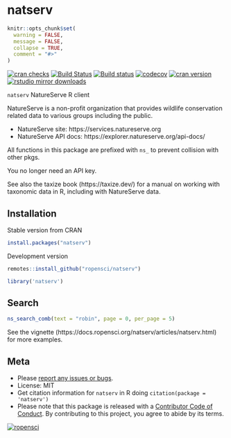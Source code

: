 natserv
=======

```r
knitr::opts_chunk$set(
  warning = FALSE,
  message = FALSE,
  collapse = TRUE,
  comment = "#>"
)
```

[![cran checks](https://cranchecks.info/badges/worst/natserv)](https://cranchecks.info/pkgs/natserv)
[![Build Status](https://travis-ci.org/ropensci/natserv.svg?branch=master)](https://travis-ci.org/ropensci/natserv)
[![Build status](https://ci.appveyor.com/api/projects/status/mvmi4h4jn5ixf3hs?svg=true)](https://ci.appveyor.com/project/sckott/natserv)
[![codecov](https://codecov.io/gh/ropensci/natserv/branch/master/graph/badge.svg)](https://codecov.io/gh/ropensci/natserv)
[![cran version](https://www.r-pkg.org/badges/version/natserv)](https://cran.r-project.org/package=natserv)
[![rstudio mirror downloads](https://cranlogs.r-pkg.org/badges/natserv)](https://github.com/metacran/cranlogs.app)


`natserv` NatureServe R client

NatureServe is a non-profit organization that provides wildlife conservation related data to various groups including the public.

* NatureServe site: https://services.natureserve.org
* NatureServe API docs: https://explorer.natureserve.org/api-docs/

All functions in this package are prefixed with `ns_` to prevent
collision with other pkgs.

You no longer need an API key.

See also the taxize book (https://taxize.dev/) for 
a manual on working with taxonomic data in R, including with NatureServe data.

## Installation

Stable version from CRAN

```r
install.packages("natserv")
```

Development version

```r
remotes::install_github("ropensci/natserv")
```

```r
library('natserv')
```

## Search

```r
ns_search_comb(text = "robin", page = 0, per_page = 5)
```

See the vignette (https://docs.ropensci.org/natserv/articles/natserv.html) for more examples.

## Meta

* Please [report any issues or bugs](https://github.com/ropensci/natserv/issues).
* License: MIT
* Get citation information for `natserv` in R doing `citation(package = 'natserv')`
* Please note that this package is released with a [Contributor Code of Conduct](https://ropensci.org/code-of-conduct/). By contributing to this project, you agree to abide by its terms.

[![ropensci](https://ropensci.org/public_images/github_footer.png)](https://ropensci.org)
